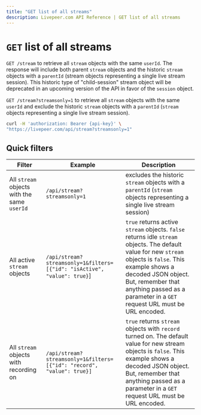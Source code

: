 ```yaml
---
title: "GET list of all streams"
description: Livepeer.com API Reference | GET list of all streams
---
```


# `GET` list of all streams

`GET /stream` to retrieve all `stream` objects with the same `userId`. The
response will include both parent `stream` objects and the historic `stream`
objects with a `parentId` (stream objects representing a single live stream
session). This historic type of "child-session" stream object will be deprecated
in an upcoming version of the API in favor of the `session` object.

`GET /stream?streamsonly=1` to retrieve all `stream` objects with the same
`userId` and exclude the historic `stream` objects with a `parentId` (`stream`
objects representing a single live stream session).

```bash
curl -H 'authorization: Bearer {api-key}' \
"https://livepeer.com/api/stream?streamsonly=1"
```

## Quick filters

| Filter                                      | Example                                                                 | Description                                                                                                                                                                                                                                                                   |
| ------------------------------------------- | ----------------------------------------------------------------------- | ----------------------------------------------------------------------------------------------------------------------------------------------------------------------------------------------------------------------------------------------------------------------------- |
| All `stream` objects with the same `userId` | `/api/stream?streamsonly=1`                                             | excludes the historic `stream` objects with a `parentId` (`stream` objects representing a single live stream session)                                                                                                                                                         |
| All active `stream` objects                 | `/api/stream?streamsonly=1&filters=[{"id": "isActive", "value": true}`] | `true` returns active `stream` objects. `false` returns idle `stream` objects. The default value for new `stream` objects is `false`. This example shows a decoded JSON object. But, remember that anything passed as a parameter in a `GET` request URL must be URL encoded. |
| All `stream` objects with recording on      | `/api/stream?streamsonly=1&filters=[{"id": "record", "value": true}]`   | `true` returns `stream` objects with `record` turned on. The default value for new stream objects is `false`. This example shows a decoded JSON object. But, remember that anything passed as a parameter in a `GET` request URL must be URL encoded.                         |
